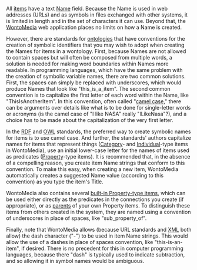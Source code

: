 <!-- Copyright (c)  2010  Glen E. Ivey
     Permission is granted to copy, distribute and/or modify this document
     under the terms of the GNU Free Documentation License, Version 1.3;
     with no Invariant Sections, no Front-Cover Texts, and no Back-Cover Texts.
     A copy of the license is in the file COPYING.DOCUMENTATION
  -->
All [[Help:GlossaryAtoO#anchor_Item|items]] have a text [[Help:GlossaryAtoO#anchor_Name|Name]] field.  Because the Name is used in web addresses (URLs) and as symbols in files exchanged with other systems, it is limited in length and in the set of characters it can use.  Beyond that, the [[Help:GlossaryPtoZ#anchor_WontoMedia|WontoMedia]] web application places no limits on how a Name is created.

However, there are standards for [[Help:GlossaryAtoO#anchor_Ontology|ontologies]] that have conventions for the creation of symbolic identifiers that you may wish to adopt when creating the Names for items in a wontology.  First, because Names are not allowed to contain spaces but will often be composed from multiple words, a solution is needed for making word boundaries within Names more readable.  In programming languages, which have the same problem with the creation of symbolic variable names, there are two common solutions.  First, the spaces can simply be replaced with underscores, which would produce Names that look like "this_is_a_item".  The second common convention is to capitalize the first letter of each word within the Name, like "ThisIsAnotherItem".  In this convention, often called "[http://en.wikipedia.org/wiki/Camel_case camel case]," there can be arguments over details like what is to be done for single-letter words or acronyms (is the camel case of "I like NASA" really "ILikeNasa"?), and a choice has to be made about the capitalization of the very first letter.

In the [[Help:GlossaryPtoZ#anchor_RDF|RDF]] and [[Help:GlossaryAtoO#anchor_OWL|OWL]] standards, the preferred way to create symbolic names for items is to use camel case.  And further, the standards' authors capitalize names for items that represent things ([[Help:GlossaryAtoO#anchor_Category|Category]]- and [[Help:GlossaryAtoO#anchor_Individual|Individual]]-type items in WontoMedia), use an initial lower-case letter for the names of items used as predicates ([[Help:GlossaryPtoZ#anchor_Property|Property]]-type items).  It is recommended that, in the absence of a compelling reason, you create item Name strings that conform to this convention.  To make this easy, when creating a new item, WontoMedia automatically creates a suggested Name value (according to this convention) as you type the item's Title.

WontoMedia also contains several [[Help:BuiltInRelationshipTypes|built-in Property-type items]], which can be used either directly as the predicates in the connections you create (if appropriate), or as [[Help:GlossaryPtoZ#anchor_Parent|parents]] of your own Property items.  To distinguish these items from others created in the system, they are named using a convention of underscores in place of spaces, like "sub_property_of".

Finally, note that WontoMedia allows (because URL standards and [[Help:GlossaryPtoZ#anchor_XML|XML]] both allow) the dash character ("-") to be used in item Name strings.  This would allow the use of a dashes in place of spaces convention, like "this-is-an-item", if desired.  There is no precedent for this in computer programming languages, because there "dash" is typically used to indicate subtraction, and so allowing it in symbol names would be ambiguous.
